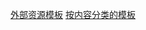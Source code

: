 {{Template category
|description=此分类按外部链接模板适用的百科全书内容进行分类。
|container=true
|type=external link
}}

[[Category:外部资源模板|]]
[[Category:按内容分类的模板|]]